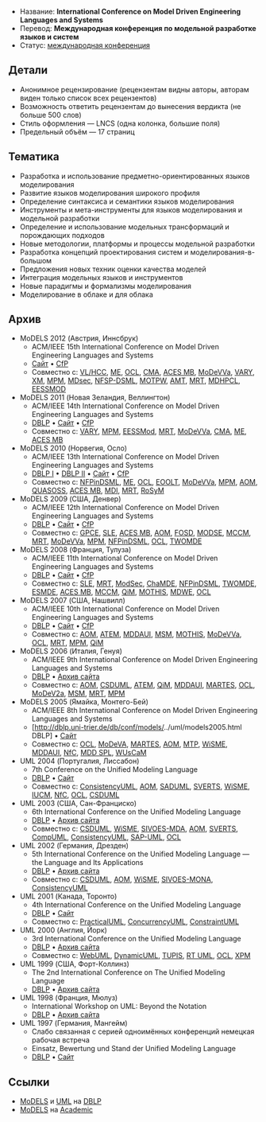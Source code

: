 * Название: '''International Conference on Model Driven Engineering Languages and Systems'''
* Перевод: '''Международная конференция по модельной разработке языков и систем'''
* Статус: [[International Conference|международная конференция]]

== Детали ==
* Анонимное рецензирование (рецензентам видны авторы, авторам виден только список всех рецензентов)
* Возможность ответить рецензентам до вынесения вердикта (не больше 500 слов)
* Стиль оформления — LNCS (одна колонка, большие поля)
* Предельный объём — 17 страниц

== Тематика ==
* Разработка и использование предметно-ориентированных языков моделирования
* Развитие языков моделирования широкого профиля
* Определение синтаксиса и семантики языков моделирования
* Инструменты и мета-инструменты для языков моделирования и модельной разработки
* Определение и использование модельных трансформаций и порождающих подходов
* Новые методологии, платформы и процессы модельной разработки
* Разработка концепций проектирования систем и моделирования-в-большом
* Предложения новых техник оценки качества моделей
* Интеграция модельных языков и инструментов
* Новые парадигмы и формализмы моделирования
* Моделирование в облаке и для облака

== Архив ==
* MoDELS 2012 (Австрия, Иннсбрук)
** ACM/IEEE 15th International Conference on Model Driven Engineering Languages and Systems 
** [http://models2012.info/ Сайт] • [http://wikicfp.com/cfp/servlet/event.showcfp?eventid=21525&copyownerid=25474 CfP]
** Совместно с: [[VL/HCC]], [[ME]], [[OCL]], [[CMA]], [[ACES MB]], [[MoDeVVa]], [[VARY]], [[XM]], [[MPM]], [[MDsec]], [[NFSP-DSML]], [[MOTPW]], [[AMT]], [[MRT]], [[MDHPCL]], [[EESSMOD]]
* MoDELS 2011 (Новая Зеландия, Веллингтон)
** ACM/IEEE 14th International Conference on Model Driven Engineering Languages and Systems
** [http://dblp.uni-trier.de/db/conf/models/models2011.html DBLP] • [http://ecs.victoria.ac.nz/Events/MODELS2011/ Сайт] • [http://wikicfp.com/cfp/servlet/event.showcfp?eventid=14009&copyownerid=2 CfP]
** Совместно с: [[VARY]], [[MPM]], [[EESSMod]], [[MRT]], [[MoDeVVa]], [[CMA]], [[ME]], [[ACES MB]]
* MoDELS 2010 (Норвегия, Осло)
** ACM/IEEE 13th International Conference on Model Driven Engineering Languages and Systems
** [http://dblp.uni-trier.de/db/conf/models/models2010-1.html DBLP I] • [http://dblp.uni-trier.de/db/conf/models/models2010-2.html DBLP II] • [http://models2010.ifi.uio.no/ Сайт] • [http://wikicfp.com/cfp/servlet/event.showcfp?eventid=7183&copyownerid=2 CfP]
** Совместно с: [[NFPinDSML]], [[ME]], [[OCL]], [[EOOLT]], [[MoDeVVa]], [[MPM]], [[AOM]], [[QUASOSS]], [[ACES MB]], [[MDI]], [[MRT]], [[RoSyM]]
* MoDELS 2009 (США, Денвер)
** ACM/IEEE 12th International Conference on Model Driven Engineering Languages and Systems
** [http://dblp.uni-trier.de/db/conf/models/models2009.html DBLP] • [http://www.cs.colostate.edu/models09/index.html Сайт] • [http://wikicfp.com/cfp/servlet/event.showcfp?eventid=4470&copyownerid=619 CfP]
** Совместно с: [[GPCE]], [[SLE]], [[ACES MB]], [[AOM]], [[FOSD]], [[MODSE]], [[MCCM]], [[MRT]], [[MoDeVVa]], [[MPM]], [[NFPinDSML]], [[OCL]], [[TWOMDE]]
* MoDELS 2008 (Франция, Тулуза)
** ACM/IEEE 11th International Conference on Model Driven Engineering Languages and Systems 
** [http://dblp.uni-trier.de/db/conf/models/models2008.html DBLP] • [http://www.irit.fr/models/index.html Сайт] • [http://wikicfp.com/cfp/servlet/event.showcfp?eventid=1272&copyownerid=2 CfP]
** Совместно с: [[SLE]], [[MRT]], [[ModSec]], [[ChaMDE]], [[NFPinDSML]], [[TWOMDE]], [[ESMDE]], [[ACES MB]], [[MCCM]], [[QiM]], [[MOTHIS]], [[MDWE]], [[OCL]]
* MoDELS 2007 (США, Нашвилл)
** ACM/IEEE 10th International Conference on Model Driven Engineering Languages and Systems
** [http://dblp.uni-trier.de/db/conf/models/models2007.html DBLP] • [http://models2007.isis.vanderbilt.edu/index.html Сайт] • [http://wikicfp.com/cfp/servlet/event.showcfp?eventid=1271&copyownerid=2 CfP]
** Совместно с: [[AOM]], [[ATEM]], [[MDDAUI]], [[MSM]], [[MOTHIS]], [[MoDeVVa]], [[OCL]], [[MRT]], [[MPM]], [[QiM]]
* MoDELS 2006 (Италия, Генуя)
** ACM/IEEE 9th International Conference on Model Driven Engineering Languages and Systems
** [http://dblp.uni-trier.de/db/conf/models/models2006.html DBLP] • [http://web.archive.org/web/20090215015846/http://www.disi.unige.it/researchsites/models06/ Архив сайта]
** Совместно с: [[AOM]], [[CSDUML]], [[ATEM]], [[QiM]], [[MDDAUI]], [[MARTES]], [[OCL]], [[MoDeVVa|MoDeV2a]], [[MSM]], [[MRT]], [[MPM]]
* MoDELS 2005 (Ямайка, Монтего-Бей)
** ACM/IEEE 8th International Conference on Model Driven Engineering Languages and Systems
** [http://dblp.uni-trier.de/db/conf/models/../uml/models2005.html DBLP] • [http://www.cs.colostate.edu/models05/ Сайт]
** Совместно с: [[OCL]], [[MoDeVVa|MoDeVA]], [[MARTES]], [[AOM]], [[MTP]], [[WiSME]], [[MDDAUI]], [[NfC]], [[MDD SPL]], [[WUsCaM]]
* UML 2004 (Португалия, Лиссабон)
** 7th Conference on the Unified Modeling Language
** [http://dblp.uni-trier.de/db/conf/uml/uml2004.html DBLP] • [http://ctp.di.fct.unl.pt/UML2004/ Сайт]
** Совместно с: [[ConsistencyUML]], [[AOM]], [[SADUML]], [[SVERTS]], [[WiSME]], [[IUCM]], [[NfC]], [[OCL]], [[CSDUML]]
* UML 2003 (США, Сан-Франциско)
** 6th International Conference on the Unified Modeling Language
** [http://dblp.uni-trier.de/db/conf/uml/uml2003.html DBLP] • [http://web.archive.org/web/20041207030726/http://ase.arc.nasa.gov/uml03/ Архив сайта]
** Совместно с: [[CSDUML]], [[WiSME]], [[SIVOES-MDA]], [[AOM]], [[SVERTS]], [[CompUML]], [[ConsistencyUML]], [[SAP-UML]], [[OCL]]
* UML 2002 (Германия, Дрезден)
** 5th International Conference on the Unified Modeling Language — the Language and Its Applications
** [http://dblp.uni-trier.de/db/conf/uml/uml2002.html DBLP] • [http://web.archive.org/web/20021109171924/www.inf.tu-dresden.de/uml/index.html Архив сайта]
** Совместно с: [[CSDUML]], [[AOM]], [[WiSME]], [[NfC|SIVOES-MONA]], [[ConsistencyUML]]
* UML 2001 (Канада, Торонто)
** 4th International Conference on the Unified Modeling Language
** [http://dblp.uni-trier.de/db/conf/uml/uml2001.html DBLP] • [http://www.cs.toronto.edu/uml2001/ Сайт]
** Совместно с: [[PracticalUML]], [[ConcurrencyUML]], [[ConstraintUML]]
* UML 2000 (Англия, Йорк)
** 3rd International Conference on the Unified Modeling Language
** [http://dblp.uni-trier.de/db/conf/uml/uml2000.html DBLP] • [http://web.archive.org/web/20011211123038/http://www.cs.york.ac.uk/uml2000/ Архив сайта]
** Совместно с: [[WebUML]], [[DynamicUML]], [[TUPIS]], [[RT UML]], [[OCL]], [[XPM]]
* UML 1999 (США, Форт-Коллинз)
** The 2nd International Conference on The Unified Modeling Language
** [http://dblp.uni-trier.de/db/conf/uml/uml1999.html DBLP] • [http://web.archive.org/web/200012180046/http://www.cs.colostate.edu/UML99/ Архив сайта]
* UML 1998 (Франция, Мюлуз)
** International Workshop on UML: Beyond the Notation
** [http://dblp.uni-trier.de/db/conf/uml/uml1998.html DBLP] • [http://web.archive.org/web/20001205155000/www.essaim.univ-mulhouse.fr/uml/evenements/index.html Архив сайта]
* UML 1997 (Германия, Мангейм)
** Слабо связанная с серией одноимённых конференций немецкая рабочая встреча
** Einsatz, Bewertung und Stand der Unified Modeling Language
** [http://dblp.uni-trier.de/db/conf/uml/uml1997.html DBLP] • [http://www.db.informatik.uni-bremen.de/umlbib/conf/UML97.html Сайт]

== Ссылки ==
* [http://dblp.uni-trier.de/db/conf/models/ MoDELS] и [http://dblp.uni-trier.de/db/conf/uml/ UML] на [[DBLP]]
* [http://academic.research.microsoft.com/Conference/2202/ MoDELS] на [[Academic]]

